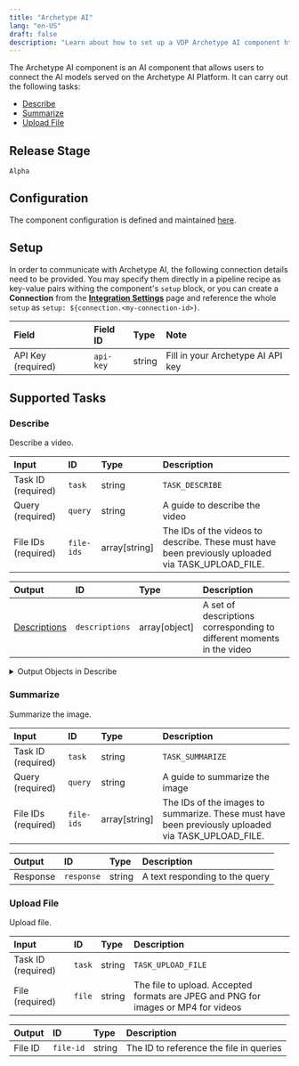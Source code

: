 ```yaml
---
title: "Archetype AI"
lang: "en-US"
draft: false
description: "Learn about how to set up a VDP Archetype AI component https://github.com/instill-ai/instill-core"
---
```


The Archetype AI component is an AI component that allows users to connect the AI models served on the Archetype AI Platform.
It can carry out the following tasks:

- [Describe](#describe)
- [Summarize](#summarize)
- [Upload File](#upload-file)



## Release Stage

`Alpha`



## Configuration

The component configuration is defined and maintained [here](https://github.com/instill-ai/component/blob/main/ai/archetypeai/v0/config/definition.json).




## Setup




In order to communicate with Archetype AI, the following connection details need to be
provided. You may specify them directly in a pipeline recipe as key-value pairs
withing the component's `setup` block, or you can create a **Connection** from
the [**Integration Settings**](https://www.instill.tech/docs/vdp/integration)
page and reference the whole `setup` as `setup:
${connection.<my-connection-id>}`.

| Field | Field ID | Type | Note |
| :--- | :--- | :--- | :--- |
| API Key (required) | `api-key` | string | Fill in your Archetype AI API key  |






## Supported Tasks

### Describe

Describe a video.


| Input | ID | Type | Description |
| :--- | :--- | :--- | :--- |
| Task ID (required) | `task` | string | `TASK_DESCRIBE` |
| Query (required) | `query` | string | A guide to describe the video |
| File IDs (required) | `file-ids` | array[string] | The IDs of the videos to describe. These must have been previously uploaded via TASK_UPLOAD_FILE. |









| Output | ID | Type | Description |
| :--- | :--- | :--- | :--- |
| [Descriptions](#describe-descriptions) | `descriptions` | array[object] | A set of descriptions corresponding to different moments in the video |




<details>
<summary> Output Objects in Describe</summary>



<h4 id="describe-descriptions">Descriptions</h4>

| Field | Field ID | Type | Note |
| :--- | :--- | :--- | :--- |
| Description | `description` | string | The description of the frame |
| Frame ID | `frame-id` | integer | The frame number in the video that is being described |
| Timestamp | `timestamp` | number | The moment of the video (in seconds since the start) that is being described |



</details>






### Summarize

Summarize the image.


| Input | ID | Type | Description |
| :--- | :--- | :--- | :--- |
| Task ID (required) | `task` | string | `TASK_SUMMARIZE` |
| Query (required) | `query` | string | A guide to summarize the image |
| File IDs (required) | `file-ids` | array[string] | The IDs of the images to summarize. These must have been previously uploaded via TASK_UPLOAD_FILE. |









| Output | ID | Type | Description |
| :--- | :--- | :--- | :--- |
| Response | `response` | string | A text responding to the query |









### Upload File

Upload file.


| Input | ID | Type | Description |
| :--- | :--- | :--- | :--- |
| Task ID (required) | `task` | string | `TASK_UPLOAD_FILE` |
| File (required) | `file` | string | The file to upload. Accepted formats are JPEG and PNG for images or MP4 for videos |









| Output | ID | Type | Description |
| :--- | :--- | :--- | :--- |
| File ID | `file-id` | string | The ID to reference the file in queries |










